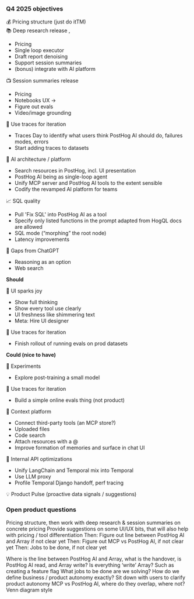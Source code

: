 ### Q4 2025 objectives

💰 Pricing structure (just do itTM) <TeamMember name="Annika Schmid" />  
📚 Deep research release <TeamMember name="Emanuele Capparelli" />, <TeamMember name="Alessandro Pogliaghi" />

-   Pricing
-   Single loop executor
-   Draft report denoising
-   Support session summaries
-   (bonus) integrate with AI platform

📺 Session summaries release <TeamMember name="Alex Lebedev" />

-   Pricing
-   Notebooks UX \-\> <TeamMember name="Michael Matloka" />
-   Figure out evals
-   Video/image grounding

🔎 Use traces for iteration <TeamMember name="Georgiy Tarasov" />

-   Traces Day to identify what users think PostHog AI should do, failures modes, errors
-   Start adding traces to datasets

🔌 AI architecture / platform

-   Search resources in PostHog, incl. UI presentation <TeamMember name="Denada Korita" />
-   PostHog AI being as single-loop agent <TeamMember name="Georgiy Tarasov" />
-   Unify MCP server and PostHog AI tools to the extent sensible <TeamMember name="Emanuele Capparelli" />
-   Codify the revamped AI platform for teams <TeamMember name="Alessandro Pogliaghi" />

📈 SQL quality <TeamMember name="Georgiy Tarasov" /><TeamMember name="Denada Korita" />

-   Pull 'Fix SQL' into PostHog AI as a tool
-   Specify only listed functions in the prompt adapted from HogQL docs are allowed
-   SQL mode (“morphing” the root node)
-   Latency improvements

🤖 Gaps from ChatGPT <TeamMember name="Michael Matloka" />

-   Reasoning as an option
-   Web search

**Should**

🎨 UI sparks joy <TeamMember name="Michael Matloka" /> <TeamMember name="Georgiy Tarasov" />

-   Show full thinking
-   Show every tool use clearly
-   UI freshness like shimmering text <TeamMember name="Emanuele Capparelli" />
-   Meta: Hire UI designer

🔎 Use traces for iteration <TeamMember name="Georgiy Tarasov" />

-   Finish rollout of running evals on prod datasets

**Could (nice to have)**

💪 Experiments

-   Explore post-training a small model <TeamMember name="Georgiy Tarasov" /> <TeamMember name="Alex Lebedev" /><TeamMember name="Denada Korita" /><TeamMember name="Alessandro Pogliaghi" />

🔎 Use traces for iteration <TeamMember name="Georgiy Tarasov" />

-   Build a simple online evals thing (not product)

💭 Context platform <TeamMember name="Georgiy Tarasov" />

-   Connect third-party tools (an MCP store?) <TeamMember name="Emanuele Capparelli" />
-   Uploaded files <TeamMember name="Alessandro Pogliaghi" />
-   Code search <TeamMember name="Michael Matloka" />
-   Attach resources with a @ <TeamMember name="Michael Matloka" />
-   Improve formation of memories and surface in chat UI

🔌 Internal API optimizations

-   Unify LangChain and Temporal mix into Temporal <TeamMember name="Alessandro Pogliaghi" />
-   Use LLM proxy <TeamMember name="Denada Korita" />
-   Profile Temporal Django handoff, perf tracing <TeamMember name="Georgiy Tarasov" /> <TeamMember name="Alessandro Pogliaghi" />

💡 Product Pulse (proactive data signals / suggestions)

### Open product questions

Pricing structure, then work with deep research & session summaries on concrete pricing
Provide suggestions on some UI/UX bits, that will also help with pricing / tool differentiation
Then: Figure out line between PostHog AI and Array if not clear yet
Then: Figure out MCP vs PostHog AI, if not clear yet
Then: Jobs to be done, if not clear yet

Where is the line between PostHog AI and Array, what is the handover, is PostHog AI read, and Array write?
Is everything ‘write’ Array? Such as creating a feature flag
What jobs to be done are we solving? How do we define business / product autonomy exactly?
Sit down with users to clarify product autonomy
MCP vs PostHog AI, where do they overlap, where not? Venn diagram style
